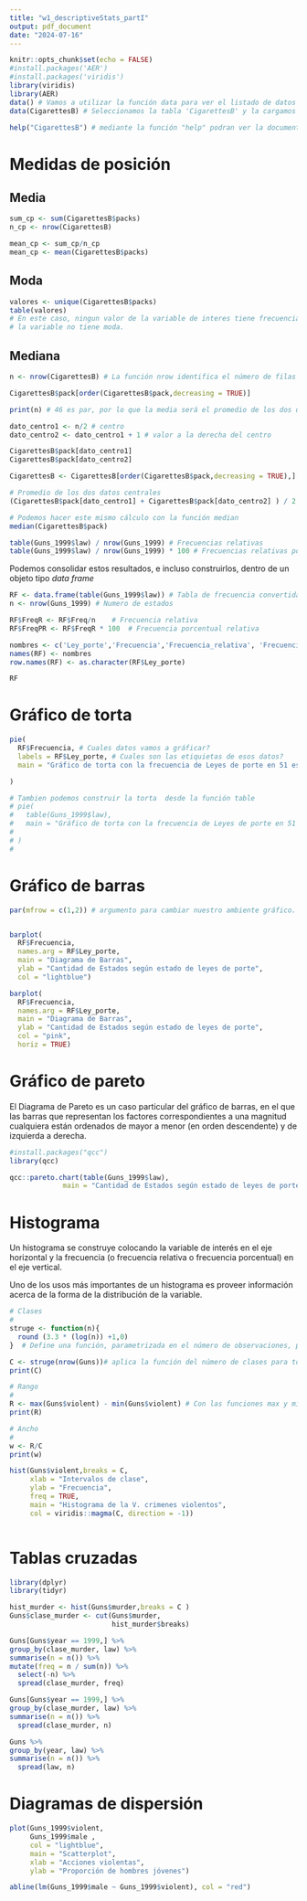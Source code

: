 ---
title: "w1_descriptiveStats_partI"
output: pdf_document
date: "2024-07-16"
---

```{r setup, include=FALSE}
knitr::opts_chunk$set(echo = FALSE)
#install.packages('AER')
#install.packages('viridis')
library(viridis)
library(AER)
data() # Vamos a utilizar la función data para ver el listado de datos pre cargados en R
data(CigarettesB) # Seleccionamos la tabla 'CigarettesB' y la cargamos en el ambiente

help("CigarettesB") # mediante la función "help" podran ver la documentación de la tabla de datos. Help tambien puede aplicarse a otros elementos en R, desde paquetes, hasta funciones.

```

# Medidas de posición

## Media
```{r , echo=TRUE}
sum_cp <- sum(CigarettesB$packs)
n_cp <- nrow(CigarettesB)

mean_cp <- sum_cp/n_cp
mean_cp <- mean(CigarettesB$packs)
```
## Moda

```{r , echo=TRUE}
valores <- unique(CigarettesB$packs)
table(valores)
# En este caso, ningun valor de la variable de interes tiene frecuencia mayor a 1. En este caso
# la variable no tiene moda.
```

## Mediana

```{r , echo=TRUE}
n <- nrow(CigarettesB) # La función nrow identifica el número de filas de un dataframe o matriz. En este caso el número de filas corresponde al número de observacines.

CigarettesB$pack[order(CigarettesB$pack,decreasing = TRUE)]

print(n) # 46 es par, por lo que la media será el promedio de los dos datos que ocupan la posición central

dato_centro1 <- n/2 # centro
dato_centro2 <- dato_centro1 + 1 # valor a la derecha del centro

CigarettesB$pack[dato_centro1]
CigarettesB$pack[dato_centro2]

CigarettesB <- CigarettesB[order(CigarettesB$pack,decreasing = TRUE),]

# Promedio de los dos datos centrales
(CigarettesB$pack[dato_centro1] + CigarettesB$pack[dato_centro2] ) / 2

# Podemos hacer este mismo cálculo con la función median
median(CigarettesB$pack) 
```



```{r , echo=TRUE}

table(Guns_1999$law) / nrow(Guns_1999) # Frecuencias relativas
table(Guns_1999$law) / nrow(Guns_1999) * 100 # Frecuencias relativas porcentuales
```

Podemos consolidar estos resultados, e incluso construirlos, dentro de un objeto tipo *data frame*

```{r , echo=TRUE}

RF <- data.frame(table(Guns_1999$law)) # Tabla de frecuencia convertida en una tabla de datos
n <- nrow(Guns_1999) # Numero de estados

RF$FreqR <- RF$Freq/n    # Frecuencia relativa
RF$FreqPR <- RF$FreqR * 100  # Frecuencia porcentual relativa

nombres <- c('Ley_porte','Frecuencia','Frecuencia_relativa', 'Frecuencia_p_relativa')
names(RF) <- nombres
row.names(RF) <- as.character(RF$Ley_porte)

RF
```

# Gráfico de torta

```{r , echo=TRUE}

pie(
  RF$Frecuencia, # Cuales datos vamos a gráficar?
  labels = RF$Ley_porte, # Cuales son las etiquietas de esos datos?
  main = "Gráfico de torta con la frecuencia de Leyes de porte en 51 estados (1999)" # Cual es el titulo del gráfico?

)

# Tambien podemos construir la torta  desde la función table
# pie(
#   table(Guns_1999$law),
#   main = "Gráfico de torta con la frecuencia de Leyes de porte en 51 estados (1999)" # Cual es el titulo del gráfico?
# 
# )
#

```

# Gráfico de barras

```{r , echo=TRUE}

par(mfrow = c(1,2)) # argumento para cambiar nuestro ambiente gráfico. Lo definimos ahora con una fila y una columna


barplot(
  RF$Frecuencia,
  names.arg = RF$Ley_porte,
  main = "Diagrama de Barras",
  ylab = "Cantidad de Estados según estado de leyes de porte",
  col = "lightblue")

barplot(
  RF$Frecuencia,
  names.arg = RF$Ley_porte,
  main = "Diagrama de Barras",
  ylab = "Cantidad de Estados según estado de leyes de porte",
  col = "pink",
  horiz = TRUE)

```

# Gráfico de pareto

El Diagrama de Pareto es un caso particular del gráfico de barras, en el que las barras que representan los factores correspondientes a una magnitud cualquiera están ordenados de mayor a menor (en orden descendente) y de izquierda a derecha.

```{r , echo=TRUE}
#install.packages("qcc")
library(qcc)

qcc::pareto.chart(table(Guns_1999$law),
             main = "Cantidad de Estados según estado de leyes de porte")

```

# Histograma

Un histograma se construye colocando la variable de interés en el eje horizontal y la frecuencia (o frecuencia relativa o frecuencia porcentual) en el eje vertical.

Uno de los usos más importantes de un histograma es proveer información acerca de la forma de la distribución de la variable.

```{r , echo=TRUE}

# Clases
# 
struge <- function(n){
  round (3.3 * (log(n)) +1,0)
}  # Define una función, parametrizada en el número de observaciones, para definir el total de clases.

C <- struge(nrow(Guns))# aplica la función del número de clases para todo el panel de datos Guns
print(C)

# Rango
# 
R <- max(Guns$violent) - min(Guns$violent) # Con las funciones max y min, calcula el rango de la variable murder en el panel Guns.
print(R)

# Ancho
# 
w <- R/C
print(w)

hist(Guns$violent,breaks = C,
     xlab = "Intervalos de clase",
     ylab = "Frecuencia",
     freq = TRUE, 
     main = "Histograma de la V. crimenes violentos",
     col = viridis::magma(C, direction = -1))



```

# Tablas cruzadas

```{r , echo=TRUE}
library(dplyr)
library(tidyr)

hist_murder <- hist(Guns$murder,breaks = C )
Guns$clase_murder <- cut(Guns$murder, 
                         hist_murder$breaks)

Guns[Guns$year == 1999,] %>%
group_by(clase_murder, law) %>%
summarise(n = n()) %>%
mutate(freq = n / sum(n)) %>%
  select(-n) %>%
  spread(clase_murder, freq) 

Guns[Guns$year == 1999,] %>%
group_by(clase_murder, law) %>%
summarise(n = n()) %>%
  spread(clase_murder, n) 

Guns %>%
group_by(year, law) %>%
summarise(n = n()) %>%
  spread(law, n) 

```

# Diagramas de dispersión

```{r , echo=TRUE}

plot(Guns_1999$violent,
     Guns_1999$male , 
     col = "lightblue", 
     main = "Scatterplot",
     xlab = "Acciones violentas",
     ylab = "Proporción de hombres jóvenes")

abline(lm(Guns_1999$male ~ Guns_1999$violent), col = "red")

```
